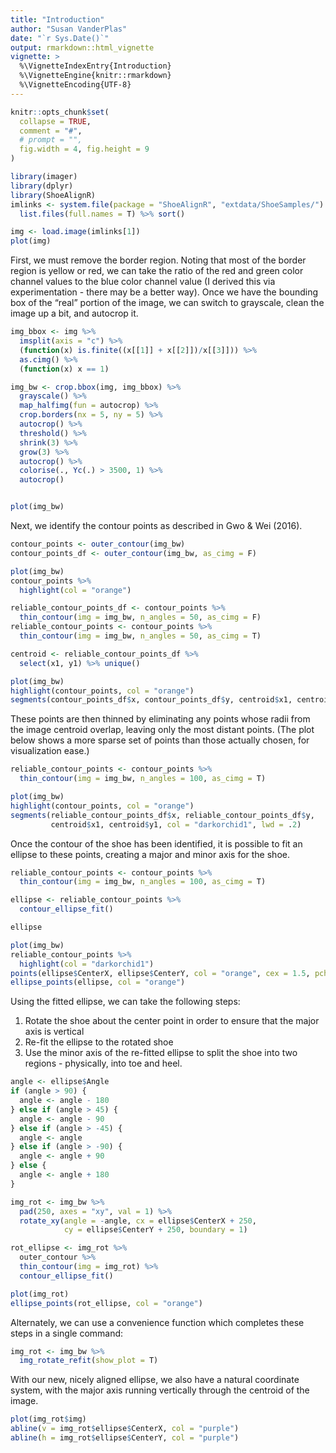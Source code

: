 ```yaml
---
title: "Introduction"
author: "Susan VanderPlas"
date: "`r Sys.Date()`"
output: rmarkdown::html_vignette
vignette: >
  %\VignetteIndexEntry{Introduction}
  %\VignetteEngine{knitr::rmarkdown}
  %\VignetteEncoding{UTF-8}
---
```


```r
knitr::opts_chunk$set(
  collapse = TRUE,
  comment = "#",
  # prompt = "",
  fig.width = 4, fig.height = 9
)
```


```r
library(imager)
library(dplyr)
library(ShoeAlignR)
imlinks <- system.file(package = "ShoeAlignR", "extdata/ShoeSamples/") %>% 
  list.files(full.names = T) %>% sort()

img <- load.image(imlinks[1])
plot(img)
```

First, we must remove the border region. Noting that most of the border region is yellow or red, we can take the ratio of the red and green color channel values to the blue color channel value (I derived this via experimentation - there may be a better way). Once we have the bounding box of the "real" portion of the image, we can switch to grayscale, clean the image up a bit, and autocrop it.

```r

img_bbox <- img %>%
  imsplit(axis = "c") %>%
  (function(x) is.finite((x[[1]] + x[[2]])/x[[3]])) %>%
  as.cimg() %>%
  (function(x) x == 1)

img_bw <- crop.bbox(img, img_bbox) %>%
  grayscale() %>%
  map_halfimg(fun = autocrop) %>%
  crop.borders(nx = 5, ny = 5) %>%
  autocrop() %>%
  threshold() %>%
  shrink(3) %>%
  grow(3) %>%
  autocrop() %>%
  colorise(., Yc(.) > 3500, 1) %>%
  autocrop()


plot(img_bw)
```

Next, we identify the contour points as described in Gwo & Wei (2016). 

```r
contour_points <- outer_contour(img_bw)
contour_points_df <- outer_contour(img_bw, as_cimg = F)

plot(img_bw)
contour_points %>%
  highlight(col = "orange")
```

```r
reliable_contour_points_df <- contour_points %>%
  thin_contour(img = img_bw, n_angles = 50, as_cimg = F)
reliable_contour_points <- contour_points %>%
  thin_contour(img = img_bw, n_angles = 50, as_cimg = T)
```

```r
centroid <- reliable_contour_points_df %>%
  select(x1, y1) %>% unique()

plot(img_bw)
highlight(contour_points, col = "orange")
segments(contour_points_df$x, contour_points_df$y, centroid$x1, centroid$y1, col = "orange", lwd = .1)

```

These points are then thinned by eliminating any points whose radii from the image centroid overlap, leaving only the most distant points. (The plot below shows a more sparse set of points than those actually chosen, for visualization ease.)


```r
reliable_contour_points <- contour_points %>%
  thin_contour(img = img_bw, n_angles = 100, as_cimg = T)
```

```r
plot(img_bw)
highlight(contour_points, col = "orange")
segments(reliable_contour_points_df$x, reliable_contour_points_df$y, 
         centroid$x1, centroid$y1, col = "darkorchid1", lwd = .2)
```

Once the contour of the shoe has been identified, it is possible to fit an ellipse to these points, creating a major and minor axis for the shoe. 


```r
reliable_contour_points <- contour_points %>%
  thin_contour(img = img_bw, n_angles = 100, as_cimg = T)
```

```r
ellipse <- reliable_contour_points %>% 
  contour_ellipse_fit()

ellipse
```

```r
plot(img_bw)
reliable_contour_points %>%
  highlight(col = "darkorchid1")
points(ellipse$CenterX, ellipse$CenterY, col = "orange", cex = 1.5, pch = 16)
ellipse_points(ellipse, col = "orange")
```

Using the fitted ellipse, we can take the following steps:

1. Rotate the shoe about the center point in order to ensure that the major axis is vertical
2. Re-fit the ellipse to the rotated shoe
3. Use the minor axis of the re-fitted ellipse to split the shoe into two regions - physically, into toe and heel.

```r
angle <- ellipse$Angle
if (angle > 90) {
  angle <- angle - 180
} else if (angle > 45) {
  angle <- angle - 90
} else if (angle > -45) {
  angle <- angle
} else if (angle > -90) {
  angle <- angle + 90
} else {
  angle <- angle + 180
}

img_rot <- img_bw %>%
  pad(250, axes = "xy", val = 1) %>%
  rotate_xy(angle = -angle, cx = ellipse$CenterX + 250, 
            cy = ellipse$CenterY + 250, boundary = 1)

rot_ellipse <- img_rot %>% 
  outer_contour %>% 
  thin_contour(img = img_rot) %>%
  contour_ellipse_fit()

plot(img_rot)
ellipse_points(rot_ellipse, col = "orange")
```

Alternately, we can use a convenience function which completes these steps in a single command: 
```r
img_rot <- img_bw %>%
  img_rotate_refit(show_plot = T)
```

With our new, nicely aligned ellipse, we also have a natural coordinate system, with the major axis running vertically through the centroid of the image. 

```r
plot(img_rot$img)
abline(v = img_rot$ellipse$CenterX, col = "purple")
abline(h = img_rot$ellipse$CenterY, col = "purple")
```